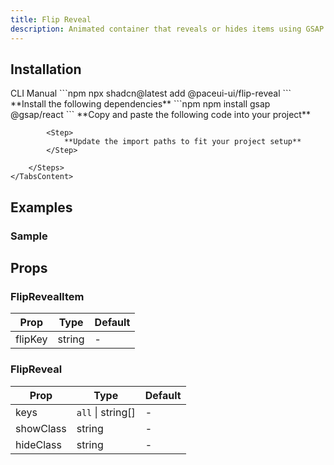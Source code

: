 ```yaml
---
title: Flip Reveal
description: Animated container that reveals or hides items using GSAP Flip transitions and keys.
---
```


<DemoCodePreview
    path="demo/components/flip-reveal/default.tsx"
    v0Link="/gsap/flip-reveal"
/>

## Installation

<Tabs defaultValue="cli">
    <TabsList>
        <TabsTrigger value="cli">CLI</TabsTrigger>
        <TabsTrigger value="manual">Manual</TabsTrigger>
    </TabsList>
    <TabsContent value="cli">
        ```npm
        npx shadcn@latest add @paceui-ui/flip-reveal
        ```
    </TabsContent>
    <TabsContent value="manual">
        <Steps>
            <Step>
                **Install the following dependencies**
            </Step>
            ```npm
            npm install gsap @gsap/react
            ```
            <Step>
                **Copy and paste the following code into your project**
            </Step>
            <CodePreview path='components/gsap/flip-reveal.tsx' collapsible></CodePreview>

            <Step>
                **Update the import paths to fit your project setup**
            </Step>

        </Steps>
    </TabsContent>
</Tabs>

## Examples

### Sample

<DemoCodePreview
    path="demo/components/flip-reveal/sample.tsx"
    v0Link="/gsap/flip-reveal"
/>

## Props

### FlipRevealItem

| Prop    | Type   | Default |
|---------|--------|---------|
| flipKey | string | -       |

### FlipReveal

| Prop      | Type              | Default |
|-----------|-------------------|---------|
| keys      | `all` \| string[] | -       |
| showClass | string            | -       |
| hideClass | string            | -       |
